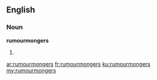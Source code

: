 ==English==

===Noun===
'''rumourmongers'''

# {{plural of|[[rumourmonger]]}}

[[ar:rumourmongers]]
[[fr:rumourmongers]]
[[ku:rumourmongers]]
[[my:rumourmongers]]